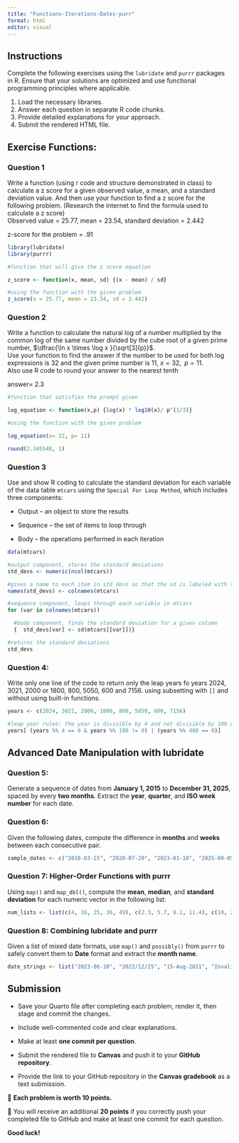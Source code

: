 ```yaml
---
title: "Functions-Iterations-Dates-purr"
format: html
editor: visual
---
```


## Instructions

Complete the following exercises using the `lubridate` and `purrr` packages in R. Ensure that your solutions are optimized and use functional programming principles where applicable.

1.  Load the necessary libraries.
2.  Answer each question in separate R code chunks.
3.  Provide detailed explanations for your approach.
4.  Submit the rendered HTML file.

## Exercise Functions:

### Question 1

Write a function (using r code and structure demonstrated in class) to calculate a z score for a given observed value, a mean, and a standard deviation value. And then use your function to find a z score for the following problem. (Research the internet to find the formula used to calculate a z score)\
Observed value = 25.77, mean = 23.54, standard deviation = 2.442

z-score for the problem = .91

```r
library(lubridate)
library(purrr)
```

```r
#function that will give the z score equation

z_score <- function(x, mean, sd) {(x - mean) / sd}
```

```r
#using the function with the given problem
z_score(x = 25.77, mean = 23.54, sd = 2.442)
```

### Question 2

Write a function to calculate the natural log of a number multiplied by the common log of the same number divided by the cube root of a given prime number, $\dfrac{\ln x \times \log x }{\sqrt[3]{p}}$.\
Use your function to find the answer if the number to be used for both log expressions is 32 and the given prime number is 11, $x = 32, \;\;p=11$.\
Also use R code to round your answer to the nearest tenth

answer= 2.3

```r
#function that satisfies the prompt given

log_equation <- function(x,p) {log(x) * log10(x)/ p^(1/3)}
```

```r
#using the function with the given problem

log_equation(x= 32, p= 11)

round(2.345548, 1)
```

### Question 3

Use and show R coding to calculate the standard deviation for each variable of the data table `mtcars` using the `Special For Loop Method`, which includes three components:

- Output – an object to store the results

- Sequence – the set of items to loop through

- Body – the operations performed in each iteration

```r
data(mtcars)
```

```r
#output component, stores the standard deviations 
std_devs <- numeric(ncol(mtcars))

#gives a name to each item in std_devs so that the sd is labeled with the corresponding column name 
names(std_devs) <- colnames(mtcars)

#sequence component, loops through each variable in mtcars
for (var in colnames(mtcars)) 

  #body component, finds the standard deviation for a given column
  {  std_devs[var] <- sd(mtcars[[var]])}

#returns the standard deviations
std_devs

```

### Question 4:
Write only one line of the code to return only the leap years fo years 2024, 3021, 2000 or 1800, 800, 5050, 600 and 7156.  using subsetting with `[]` and without using built-in functions.

```r
years <- c(2024, 3021, 2000, 1800, 800, 5050, 600, 7156)

#leap year rules: the year is divisible by 4 and not divisible by 100 or the year is divisible by 400
years[ (years %% 4 == 0 & years %% 100 != 0) | (years %% 400 == 0)]

```


## Advanced Date Manipulation with lubridate

### Question 5:

Generate a sequence of dates from **January 1, 2015** to **December 31, 2025**, spaced by every **two months**. Extract the **year**, **quarter**, and **ISO week number** for each date.




### Question 6:

Given the following dates, compute the difference in **months** and **weeks** between each consecutive pair.

``` r
sample_dates <- c("2018-03-15", "2020-07-20", "2023-01-10", "2025-09-05")
```

### Question 7: Higher-Order Functions with purrr

Using `map()` and `map_dbl()`, compute the **mean**, **median**, and **standard deviation** for each numeric vector in the following list:

``` r
num_lists <- list(c(4, 16, 25, 36, 49), c(2.3, 5.7, 8.1, 11.4), c(10, 20, 30, 40, 50))
```



### Question 8: Combining lubridate and purrr

Given a list of mixed date formats, use `map()` and `possibly()` from `purrr` to safely convert them to **Date** format and extract the **month name**.

``` r
date_strings <- list("2023-06-10", "2022/12/25", "15-Aug-2021", "InvalidDate")
```


## Submission

* Save your Quarto file after completing each problem, render it, then stage and commit the changes.\

* Include well-commented code and clear explanations.\

* Make at least **one commit per question**.\

* Submit the rendered file to **Canvas** and push it to your **GitHub repository**.\


* Provide the link to your GitHub repository in the **Canvas gradebook** as a text submission.\

🔹 **Each problem is worth 10 points.**\

🔹 You will receive an additional **20 points** if you correctly push your completed file to GitHub and make at least one commit for each question.\


**Good luck!**